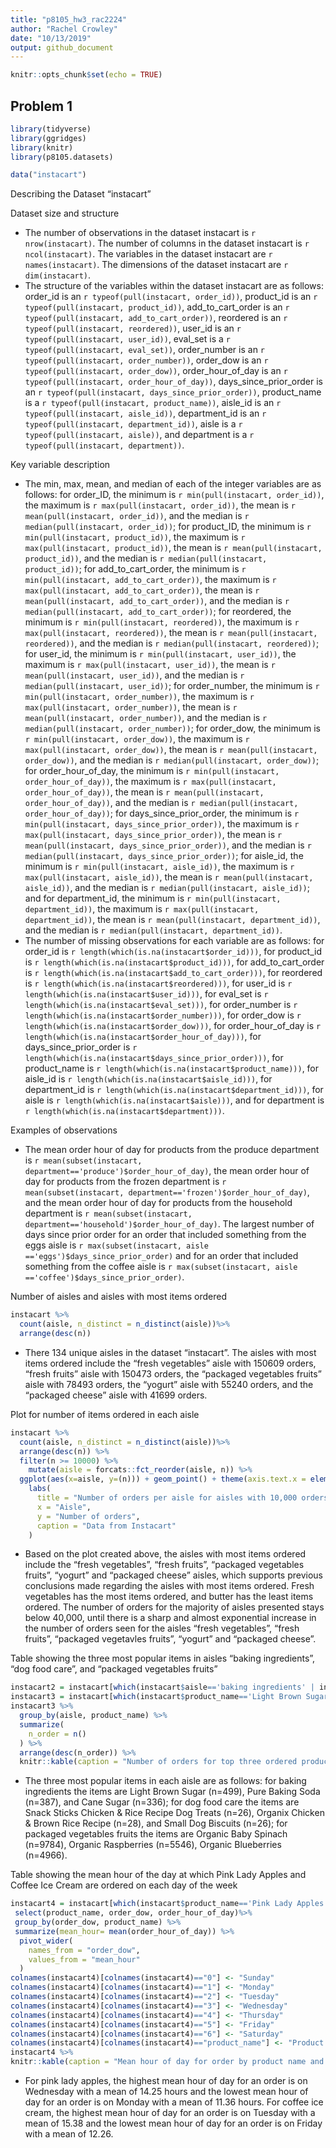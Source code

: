 ```yaml
---
title: "p8105_hw3_rac2224"
author: "Rachel Crowley"
date: "10/13/2019"
output: github_document
---
```


```r
knitr::opts_chunk$set(echo = TRUE)
```

## Problem 1

```r
library(tidyverse)
library(ggridges)
library(knitr)
library(p8105.datasets)

data("instacart")
```

Describing the Dataset "instacart"

Dataset size and structure 

* The number of observations in the dataset instacart is `r nrow(instacart)`. The number of columns in the dataset instacart is `r ncol(instacart)`. The variables in the dataset instacart are `r names(instacart)`. The dimensions of the dataset instacart are `r dim(instacart)`. 
* The structure of the variables within the dataset instacart are as follows: order_id is an `r typeof(pull(instacart, order_id))`, product_id is an `r typeof(pull(instacart, product_id))`, add_to_cart_order is an `r typeof(pull(instacart, add_to_cart_order))`, reordered is an `r typeof(pull(instacart, reordered))`, user_id is an `r typeof(pull(instacart, user_id))`, eval_set is a `r typeof(pull(instacart, eval_set))`, order_number is an `r typeof(pull(instacart, order_number))`, order_dow is an `r typeof(pull(instacart, order_dow))`, order_hour_of_day is an `r typeof(pull(instacart, order_hour_of_day))`, days_since_prior_order is an `r typeof(pull(instacart, days_since_prior_order))`, product_name is a `r typeof(pull(instacart, product_name))`, aisle_id is an `r typeof(pull(instacart, aisle_id))`, department_id is an `r typeof(pull(instacart, department_id))`, aisle is a `r typeof(pull(instacart, aisle))`, and department is a `r typeof(pull(instacart, department))`.

Key variable description

* The min, max, mean, and median of each of the integer variables are as follows: for order_ID, the minimum is `r min(pull(instacart, order_id))`, the maximum is `r max(pull(instacart, order_id))`, the mean is `r mean(pull(instacart, order_id))`, and the median is `r median(pull(instacart, order_id))`; for product_ID, the minimum is `r min(pull(instacart, product_id))`, the maximum is `r max(pull(instacart, product_id))`, the mean is `r mean(pull(instacart, product_id))`, and the median is `r median(pull(instacart, product_id))`; for add_to_cart_order, the minimum is `r min(pull(instacart, add_to_cart_order))`, the maximum is `r max(pull(instacart, add_to_cart_order))`, the mean is `r mean(pull(instacart, add_to_cart_order))`, and the median is `r median(pull(instacart, add_to_cart_order))`; for reordered, the minimum is `r min(pull(instacart, reordered))`, the maximum is `r max(pull(instacart, reordered))`, the mean is `r mean(pull(instacart, reordered))`, and the median is `r median(pull(instacart, reordered))`; for user_id, the minimum is `r min(pull(instacart, user_id))`, the maximum is `r max(pull(instacart, user_id))`, the mean is `r mean(pull(instacart, user_id))`, and the median is `r median(pull(instacart, user_id))`; for order_number, the minimum is `r min(pull(instacart, order_number))`, the maximum is `r max(pull(instacart, order_number))`, the mean is `r mean(pull(instacart, order_number))`, and the median is `r median(pull(instacart, order_number))`; for order_dow, the minimum is `r min(pull(instacart, order_dow))`, the maximum is `r max(pull(instacart, order_dow))`, the mean is `r mean(pull(instacart, order_dow))`, and the median is `r median(pull(instacart, order_dow))`; for order_hour_of_day, the minimum is `r min(pull(instacart, order_hour_of_day))`, the maximum is `r max(pull(instacart, order_hour_of_day))`, the mean is `r mean(pull(instacart, order_hour_of_day))`, and the median is `r median(pull(instacart, order_hour_of_day))`; for days_since_prior_order, the minimum is `r min(pull(instacart, days_since_prior_order))`, the maximum is `r max(pull(instacart, days_since_prior_order))`, the mean is `r mean(pull(instacart, days_since_prior_order))`, and the median is `r median(pull(instacart, days_since_prior_order))`; for aisle_id, the minimum is `r min(pull(instacart, aisle_id))`, the maximum is `r max(pull(instacart, aisle_id))`, the mean is `r mean(pull(instacart, aisle_id))`, and the median is `r median(pull(instacart, aisle_id))`; and for department_id, the minimum is `r min(pull(instacart, department_id))`, the maximum is `r max(pull(instacart, department_id))`, the mean is `r mean(pull(instacart, department_id))`, and the median is `r median(pull(instacart, department_id))`. 
* The number of missing observations for each variable are as follows: for order_id is `r length(which(is.na(instacart$order_id)))`, for product_id is `r length(which(is.na(instacart$product_id)))`, for add_to_cart_order is `r length(which(is.na(instacart$add_to_cart_order)))`, for reordered is `r length(which(is.na(instacart$reordered)))`, for user_id is `r length(which(is.na(instacart$user_id)))`, for eval_set is `r length(which(is.na(instacart$eval_set)))`, for order_number is `r length(which(is.na(instacart$order_number)))`, for order_dow is `r length(which(is.na(instacart$order_dow)))`, for order_hour_of_day is `r length(which(is.na(instacart$order_hour_of_day)))`, for days_since_prior_order is `r length(which(is.na(instacart$days_since_prior_order)))`, for product_name is `r length(which(is.na(instacart$product_name)))`, for aisle_id is `r length(which(is.na(instacart$aisle_id)))`, for department_id is `r length(which(is.na(instacart$department_id)))`, for aisle is `r length(which(is.na(instacart$aisle)))`, and for department is `r length(which(is.na(instacart$department)))`.

Examples of observations

* The mean order hour of day for products from the produce department is `r mean(subset(instacart, department=='produce')$order_hour_of_day)`, the mean order hour of day for products from the frozen department is `r mean(subset(instacart, department=='frozen')$order_hour_of_day)`, and the mean order hour of day for products from the household department is `r mean(subset(instacart, department=='household')$order_hour_of_day)`. The largest number of days since prior order for an order that included something from the eggs aisle is `r max(subset(instacart, aisle =='eggs')$days_since_prior_order)` and for an order that included something from the coffee aisle is `r max(subset(instacart, aisle =='coffee')$days_since_prior_order)`.

Number of aisles and aisles with most items ordered

```r
instacart %>%
  count(aisle, n_distinct = n_distinct(aisle))%>%
  arrange(desc(n)) 
```

* There 134 unique aisles in the dataset "instacart". The aisles with most items ordered include the "fresh vegetables" aisle with 150609 orders, "fresh fruits" aisle with 150473 orders, the "packaged vegetables fruits" aisle with 78493 orders, the "yogurt" aisle with 55240 orders, and the "packaged cheese" aisle with 41699 orders. 

Plot for number of items ordered in each aisle

```r
instacart %>%
  count(aisle, n_distinct = n_distinct(aisle))%>%
  arrange(desc(n)) %>%
  filter(n >= 10000) %>%
    mutate(aisle = forcats::fct_reorder(aisle, n)) %>%
  ggplot(aes(x=aisle, y=(n))) + geom_point() + theme(axis.text.x = element_text(angle = 45, vjust = 1, hjust=1)) +
    labs(
      title = "Number of orders per aisle for aisles with 10,000 orders or more",
      x = "Aisle",
      y = "Number of orders",
      caption = "Data from Instacart"
    )
```

* Based on the plot created above, the aisles with most items ordered include the "fresh vegetables", "fresh fruits", "packaged vegetables fruits", "yogurt" and "packaged cheese" aisles, which supports previous conclusions made regarding the aisles with most items ordered. Fresh vegetables has the most items ordered, and butter has the least items ordered. The number of orders for the majority of aisles presented stays below 40,000, until there is a sharp and almost exponential increase in the number of orders seen for the aisles "fresh vegetables", "fresh fruits", "packaged vegetavles fruits", "yogurt" and "packaged cheese". 

Table showing the three most popular items in aisles “baking ingredients”, “dog food care”, and “packaged vegetables fruits”


```r
instacart2 = instacart[which(instacart$aisle=='baking ingredients' | instacart$aisle == 'dog food care'| instacart$aisle == 'packaged vegetables fruits'), 1:15]
instacart3 = instacart[which(instacart$product_name=='Light Brown Sugar' | instacart$product_name=='Pure Baking Soda' | instacart$product_name=='Cane Sugar'| instacart$product_name=='Snack Sticks Chicken & Rice Recipe Dog Treats' | instacart$product_name=='Organix Chicken & Brown Rice Recipe' | instacart$product_name=='Small Dog Biscuits' | instacart$product_name=='Organic Baby Spinach' | instacart$product_name=='Organic Raspberries' | instacart$product_name=='Organic Blueberries'),1:15] 
instacart3 %>%
  group_by(aisle, product_name) %>%
  summarize(
    n_order = n()
  ) %>%
  arrange(desc(n_order)) %>%
  knitr::kable(caption = "Number of orders for top three ordered products in the 'packaged vegetables fruits', 'baking ingredients' and 'dog good care' aisles")
```

* The three most popular items in each aisle are as follows: for baking ingredients the items are Light Brown Sugar (n=499), Pure Baking Soda (n=387), and Cane Sugar (n=336); for dog food care the items are Snack Sticks Chicken & Rice Recipe Dog Treats (n=26), Organix Chicken & Brown Rice Recipe (n=28), and Small Dog Biscuits (n=26); for packaged vegetables fruits the items are Organic Baby Spinach (n=9784), Organic Raspberries (n=5546), Organic Blueberries (n=4966).

Table showing the mean hour of the day at which Pink Lady Apples and Coffee Ice Cream are ordered on each day of the week

```r
instacart4 = instacart[which(instacart$product_name=='Pink Lady Apples' | instacart$product_name == 'Coffee Ice Cream'), 1:15] %>%
 select(product_name, order_dow, order_hour_of_day)%>%
 group_by(order_dow, product_name) %>%
 summarize(mean_hour= mean(order_hour_of_day)) %>%
  pivot_wider(
    names_from = "order_dow",
    values_from = "mean_hour"
  )
colnames(instacart4)[colnames(instacart4)=="0"] <- "Sunday"
colnames(instacart4)[colnames(instacart4)=="1"] <- "Monday"
colnames(instacart4)[colnames(instacart4)=="2"] <- "Tuesday"
colnames(instacart4)[colnames(instacart4)=="3"] <- "Wednesday"
colnames(instacart4)[colnames(instacart4)=="4"] <- "Thursday"
colnames(instacart4)[colnames(instacart4)=="5"] <- "Friday"
colnames(instacart4)[colnames(instacart4)=="6"] <- "Saturday"
colnames(instacart4)[colnames(instacart4)=="product_name"] <- "Product Name"
instacart4 %>%
knitr::kable(caption = "Mean hour of day for order by product name and day of week" )
```

* For pink lady apples, the highest mean hour of day for an order is on Wednesday with a mean of 14.25 hours and the lowest mean hour of day for an order is on Monday with a mean of 11.36 hours. For coffee ice cream, the highest mean hour of day for an order is on Tuesday with a mean of 15.38 and the lowest mean hour of day for an order is on Friday with a mean of 12.26. 



